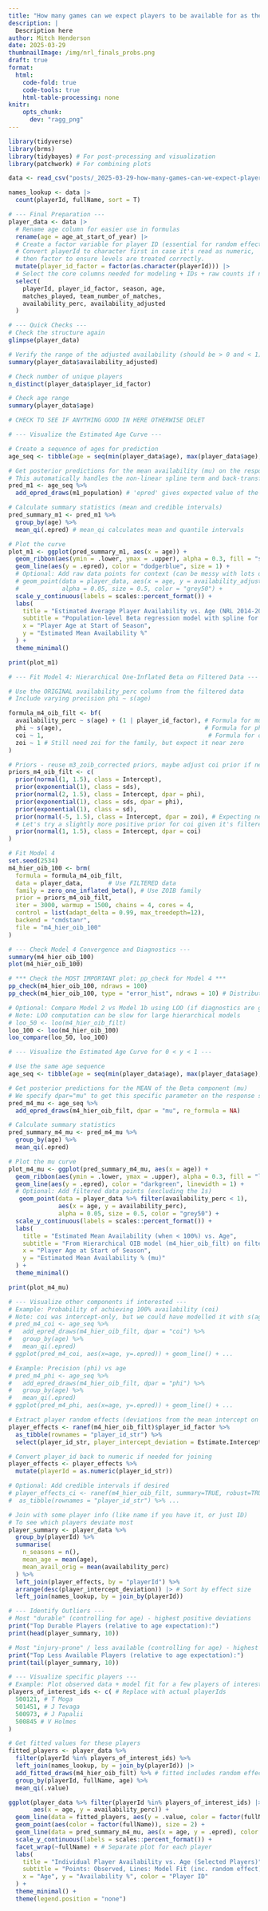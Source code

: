 ```yaml
---
title: "How many games can we expect players to be available for as they age?"
description: |
  Description here
author: Mitch Henderson
date: 2025-03-29
thumbnailImage: /img/nrl_finals_probs.png
draft: true
format: 
  html: 
    code-fold: true
    code-tools: true
    html-table-processing: none
knitr:
    opts_chunk: 
      dev: "ragg_png"
---
```


```r
library(tidyverse)
library(brms)
library(tidybayes) # For post-processing and visualization
library(patchwork) # For combining plots
```

```r
data <- read_csv("posts/_2025-03-29-how-many-games-can-we-expect-players-to-be-available-for-as-they-age/nrl_availability_and_ages_2014-2024.csv")
```

```r
names_lookup <- data |>
  count(playerId, fullName, sort = T)
```

```r
# --- Final Preparation ---
player_data <- data |>
  # Rename age column for easier use in formulas
  rename(age = age_at_start_of_year) |>
  # Create a factor variable for player ID (essential for random effects later)
  # Convert playerId to character first in case it's read as numeric, 
  # then factor to ensure levels are treated correctly.
  mutate(player_id_factor = factor(as.character(playerId))) |>
  # Select the core columns needed for modeling + IDs + raw counts if needed
  select(
    playerId, player_id_factor, season, age, 
    matches_played, team_number_of_matches, 
    availability_perc, availability_adjusted 
  )

# --- Quick Checks ---
# Check the structure again
glimpse(player_data)

# Verify the range of the adjusted availability (should be > 0 and < 1)
summary(player_data$availability_adjusted)

# Check number of unique players
n_distinct(player_data$player_id_factor) 

# Check age range
summary(player_data$age)
```


```r
# CHECK TO SEE IF ANYTHING GOOD IN HERE OTHERWISE DELET

# --- Visualize the Estimated Age Curve ---

# Create a sequence of ages for prediction
age_seq <- tibble(age = seq(min(player_data$age), max(player_data$age), length.out = 100))

# Get posterior predictions for the mean availability (mu) on the response scale
# This automatically handles the non-linear spline term and back-transforms from logit
pred_m1 <- age_seq %>%
  add_epred_draws(m1_population) # 'epred' gives expected value of the response

# Calculate summary statistics (mean and credible intervals)
pred_summary_m1 <- pred_m1 %>%
  group_by(age) %>%
  mean_qi(.epred) # mean_qi calculates mean and quantile intervals

# Plot the curve
plot_m1 <- ggplot(pred_summary_m1, aes(x = age)) +
  geom_ribbon(aes(ymin = .lower, ymax = .upper), alpha = 0.3, fill = "skyblue") +
  geom_line(aes(y = .epred), color = "dodgerblue", size = 1) +
  # Optional: Add raw data points for context (can be messy with lots of data)
  # geom_point(data = player_data, aes(x = age, y = availability_adjusted), 
  #            alpha = 0.05, size = 0.5, color = "grey50") +
  scale_y_continuous(labels = scales::percent_format()) +
  labs(
    title = "Estimated Average Player Availability vs. Age (NRL 2014-2024)",
    subtitle = "Population-level Beta regression model with spline for age",
    x = "Player Age at Start of Season",
    y = "Estimated Mean Availability %"
  ) +
  theme_minimal()

print(plot_m1)
```


```r
# --- Fit Model 4: Hierarchical One-Inflated Beta on Filtered Data ---

# Use the ORIGINAL availability_perc column from the filtered data
# Include varying precision phi ~ s(age)

formula_m4_oib_filt <- bf(
  availability_perc ~ s(age) + (1 | player_id_factor), # Formula for mu
  phi ~ s(age),                                        # Formula for phi
  coi ~ 1,                                              # Formula for one-inflation
  zoi ~ 1 # Still need zoi for the family, but expect it near zero
)

# Priors - reuse m3_zoib_corrected priors, maybe adjust coi prior if needed
priors_m4_oib_filt <- c(
  prior(normal(1, 1.5), class = Intercept),              
  prior(exponential(1), class = sds),                  
  prior(normal(2, 1.5), class = Intercept, dpar = phi), 
  prior(exponential(1), class = sds, dpar = phi),      
  prior(exponential(1), class = sd),                   
  prior(normal(-5, 1.5), class = Intercept, dpar = zoi), # Expecting near zero
  # Let's try a slightly more positive prior for coi given it's filtered data
  prior(normal(1, 1.5), class = Intercept, dpar = coi)  
)

# Fit Model 4
set.seed(2534) 
m4_hier_oib_100 <- brm(
  formula = formula_m4_oib_filt,
  data = player_data,       # Use FILTERED data
  family = zero_one_inflated_beta(), # Use ZOIB family
  prior = priors_m4_oib_filt,
  iter = 3000, warmup = 1500, chains = 4, cores = 4,       
  control = list(adapt_delta = 0.99, max_treedepth=12), 
  backend = "cmdstanr", 
  file = "m4_hier_oib_100" 
)

# --- Check Model 4 Convergence and Diagnostics ---
summary(m4_hier_oib_100)
plot(m4_hier_oib_100)

# *** Check the MOST IMPORTANT plot: pp_check for Model 4 ***
pp_check(m4_hier_oib_100, ndraws = 100)
pp_check(m4_hier_oib_100, type = "error_hist", ndraws = 10) # Distribution of residuals

# Optional: Compare Model 2 vs Model 1b using LOO (if diagnostics are good)
# Note: LOO computation can be slow for large hierarchical models
# loo_50 <- loo(m4_hier_oib_filt)
loo_100 <- loo(m4_hier_oib_100)
loo_compare(loo_50, loo_100)
```

```r
# --- Visualize the Estimated Age Curve for 0 < y < 1 ---

# Use the same age sequence
age_seq <- tibble(age = seq(min(player_data$age), max(player_data$age), length.out = 100))

# Get posterior predictions for the MEAN of the Beta component (mu)
# We specify dpar="mu" to get this specific parameter on the response scale
pred_m4_mu <- age_seq %>%
  add_epred_draws(m4_hier_oib_filt, dpar = "mu", re_formula = NA) 

# Calculate summary statistics 
pred_summary_m4_mu <- pred_m4_mu %>%
  group_by(age) %>%
  mean_qi(.epred) 

# Plot the mu curve
plot_m4_mu <- ggplot(pred_summary_m4_mu, aes(x = age)) +
  geom_ribbon(aes(ymin = .lower, ymax = .upper), alpha = 0.3, fill = "lightgreen") +
  geom_line(aes(y = .epred), color = "darkgreen", linewidth = 1) +
  # Optional: Add filtered data points (excluding the 1s)
   geom_point(data = player_data %>% filter(availability_perc < 1), 
              aes(x = age, y = availability_perc), 
              alpha = 0.05, size = 0.5, color = "grey50") +
  scale_y_continuous(labels = scales::percent_format()) +
  labs(
    title = "Estimated Mean Availability (when < 100%) vs. Age",
    subtitle = "From Hierarchical OIB model (m4_hier_oib_filt) on filtered data",
    x = "Player Age at Start of Season",
    y = "Estimated Mean Availability % (mu)"
  ) +
  theme_minimal()

print(plot_m4_mu)

# --- Visualize other components if interested ---
# Example: Probability of achieving 100% availability (coi)
# Note: coi was intercept-only, but we could have modelled it with s(age) too
# pred_m4_coi <- age_seq %>%
#   add_epred_draws(m4_hier_oib_filt, dpar = "coi") %>%
#   group_by(age) %>%
#   mean_qi(.epred) 
# ggplot(pred_m4_coi, aes(x=age, y=.epred)) + geom_line() + ...

# Example: Precision (phi) vs age
# pred_m4_phi <- age_seq %>%
#   add_epred_draws(m4_hier_oib_filt, dpar = "phi") %>%
#   group_by(age) %>%
#   mean_qi(.epred) 
# ggplot(pred_m4_phi, aes(x=age, y=.epred)) + geom_line() + ... 
```

```r
# Extract player random effects (deviations from the mean intercept on logit scale)
player_effects <- ranef(m4_hier_oib_filt)$player_id_factor %>%
  as_tibble(rownames = "player_id_str") %>%
  select(player_id_str, player_intercept_deviation = Estimate.Intercept)

# Convert player_id back to numeric if needed for joining
player_effects <- player_effects %>%
  mutate(playerId = as.numeric(player_id_str))

# Optional: Add credible intervals if desired
# player_effects_ci <- ranef(m4_hier_oib_filt, summary=TRUE, robust=TRUE, probs=c(0.05, 0.95))$player_id_factor %>%
#  as_tibble(rownames = "player_id_str") %>% ...

# Join with some player info (like name if you have it, or just ID)
# To see which players deviate most
player_summary <- player_data %>%
  group_by(playerId) %>%
  summarise(
    n_seasons = n(),
    mean_age = mean(age),
    mean_avail_orig = mean(availability_perc) 
  ) %>%
  left_join(player_effects, by = "playerId") %>%
  arrange(desc(player_intercept_deviation)) |> # Sort by effect size
  left_join(names_lookup, by = join_by(playerId))

# --- Identify Outliers ---
# Most "durable" (controlling for age) - highest positive deviations
print("Top Durable Players (relative to age expectation):")
print(head(player_summary, 10))

# Most "injury-prone" / less available (controlling for age) - highest negative deviations
print("Top Less Available Players (relative to age expectation):")
print(tail(player_summary, 10))

# --- Visualize specific players ---
# Example: Plot observed data + model fit for a few players of interest
players_of_interest_ids <- c( # Replace with actual playerIds 
  500121, # T Moga
  501451, # J Tevaga
  500973, # J Papalii
  500845 # V Holmes
) 

# Get fitted values for these players
fitted_players <- player_data %>%
  filter(playerId %in% players_of_interest_ids) %>%
  left_join(names_lookup, by = join_by(playerId)) |>
  add_fitted_draws(m4_hier_oib_filt) %>% # fitted includes random effects
  group_by(playerId, fullName, age) %>%
  mean_qi(.value)

ggplot(player_data %>% filter(playerId %in% players_of_interest_ids) |> left_join(names_lookup, by = join_by(playerId)), 
       aes(x = age, y = availability_perc)) +
  geom_line(data = fitted_players, aes(y = .value, color = factor(fullName)), size = 1) +
  geom_point(aes(color = factor(fullName)), size = 2) +
  geom_line(data = pred_summary_m4_mu, aes(x = age, y = .epred), color = "black", linetype = "dashed", inherit.aes = FALSE) + # Add population average mu
  scale_y_continuous(labels = scales::percent_format()) +
  facet_wrap(~fullName) + # Separate plot for each player
  labs(
    title = "Individual Player Availability vs. Age (Selected Players)",
    subtitle = "Points: Observed, Lines: Model Fit (inc. random effect), Dashed: Pop. Average (mu)",
    x = "Age", y = "Availability %", color = "Player ID"
  ) +
  theme_minimal() + 
  theme(legend.position = "none") 
```